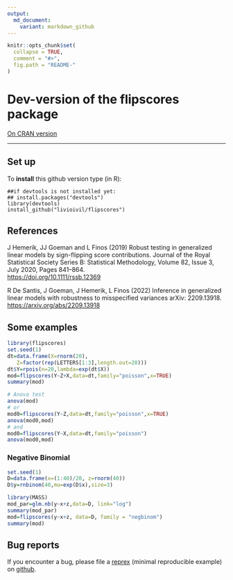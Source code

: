 ---
output:
  md_document:
    variant: markdown_github
---

<!-- README.md is generated from README.Rmd. Please edit that file -->

```{r, echo = FALSE}
knitr::opts_chunk$set(
  collapse = TRUE,
  comment = "#>",
  fig.path = "README-"
)
```

# Dev-version of the flipscores package
[On CRAN version](http://cran.r-project.org/web/packages/flipscores/index.html)


* * *

## Set up

To **install** this github version type (in R):

    ##if devtools is not installed yet: 
    ## install.packages("devtools") 
    library(devtools)
    install_github("livioivil/flipscores")


## References

J Hemerik, JJ Goeman and L Finos (2019) Robust testing in generalized
linear models by sign-flipping score contributions. Journal of the Royal
Statistical Society Series B: Statistical Methodology, Volume 82, Issue
3, July 2020, Pages 841–864.  
<https://doi.org/10.1111/rssb.12369>

R De Santis, J Goeman, J Hemerik, L Finos (2022) Inference in
generalized linear models with robustness to misspecified variances
arXiv: 2209.13918.  
<https://arxiv.org/abs/2209.13918>


## Some examples

```{r,  message = FALSE}
library(flipscores)
set.seed(1)
dt=data.frame(X=rnorm(20),
   Z=factor(rep(LETTERS[1:3],length.out=20)))
dt$Y=rpois(n=20,lambda=exp(dt$X))
mod=flipscores(Y~Z+X,data=dt,family="poisson",x=TRUE)
summary(mod)

# Anova test
anova(mod)
# or
mod0=flipscores(Y~Z,data=dt,family="poisson",x=TRUE)
anova(mod0,mod)
# and
mod0=flipscores(Y~X,data=dt,family="poisson")
anova(mod0,mod)

```

### Negative Binomial

```{r,  message = FALSE}
set.seed(1)
D=data.frame(x=(1:40)/20, z=rnorm(40))
D$y=rnbinom(40,mu=exp(D$x),size=3)

library(MASS)
mod_par=glm.nb(y~x+z,data=D, link="log")
summary(mod_par)
mod=flipscores(y~x+z, data=D, family = "negbinom") 
summary(mod)
```


## Bug reports
If you encounter a bug, please file a
[reprex](https://github.com/tidyverse/reprex) (minimal reproducible example)
on [github](https://github.com/livioivil/flipscores/issues).

